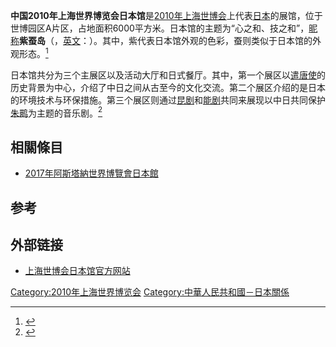 {{coord|31|11|33.62|N|121|29|37.27|E|display=title}}
{{Infobox building
| building_name       = 2010年上海世博会日本馆
| native_building_name= 
| former_names        =
| alternate_names     =
| image               = Japan Pavilion of Expo 2010.jpg|Pavillon du Japon
| caption             = 
| map_type            = 
| altitude            = 
| building_type       = 
| architectural_style = 
| structural_system   = 钢筋
| cost                =
| location            = [[上海|上海]]世博园区A片区
| address             = 
| client              = 
| owner               = 
| current_tenants     = 
| landlord            = 
| coordinates         = 
| start_date          = 
| completion_date     = 
| inauguration_date   =
| renovation_date     = 
| demolition_date     = 
| destruction_date    = 
| height              = 24米
| diameter            = 
| other_dimensions    = 
| floor_count         = 3
| floor_area          = 6000平方米
| main_contractor     = 
| architect           = 
| architecture_firm   = 
| structural_engineer = 
| services_engineer   = 
| civil_engineer      = 
| other_designers     = 
| quantity_surveyor   = 
| awards              =}}

'''中国2010年上海世界博览会日本馆'''是[[2010年上海世博会|2010年上海世博会]]上代表[[日本|日本]]的展馆，位于世博园区A片区，占地面积6000平方米。日本馆的主题为“心之和、技之和”，[[昵称|昵称]]'''紫蚕岛'''（{{lang|ja|かいこじま}}，[[英文|英文]]：{{lang|en|purple silkworm island}}）。其中，紫代表日本馆外观的色彩，蚕则类似于日本馆的外观形态。<ref>{{cite web|url=http://www.expo-japan.jp/cn/introduction/message/nickname.html|title=日本馆爱称|publisher=上海世博会日本馆|accessdate=2010-04-24|archive-url=https://web.archive.org/web/20100528131824/http://www.expo-japan.jp/cn/introduction/message/nickname.html|archive-date=2010-05-28|dead-url=yes}}</ref>

日本馆共分为三个主展区以及活动大厅和日式餐厅。其中，第一个展区以[[遣唐使|遣唐使]]的历史背景为中心，介绍了中日之间从古至今的文化交流。第二个展区介绍的是日本的环境技术与环保措施。第三个展区则通过[[昆剧|昆剧]]和[[能剧|能剧]]共同来展现以中日共同保护[[朱鹮|朱鹮]]为主题的音乐剧。<ref>{{cite web|url=http://www.expo-japan.jp/cn/exhibition/|title=展馆展示|publisher=上海世博会日本馆|accessdate=2010-04-24|archive-url=https://web.archive.org/web/20100515143936/http://www.expo-japan.jp/cn/exhibition/|archive-date=2010-05-15|dead-url=yes}}</ref>

==相關條目==
* [[2017年阿斯塔納世界博覽會日本館|2017年阿斯塔納世界博覽會日本館]]
==参考==
{{reflist}}

==外部链接==
{{Commonscat|Japan Pavilion of Expo 2010|2010年上海世博会日本馆}}
*[https://web.archive.org/web/20100204130130/http://www.expo-japan.jp/cn/ 上海世博会日本馆官方网站]


{{2010年上海世博会展馆}}
[[Category:2010年上海世界博览会|Category:2010年上海世界博览会]]
[[Category:中華人民共和國－日本關係|Category:中華人民共和國－日本關係]]